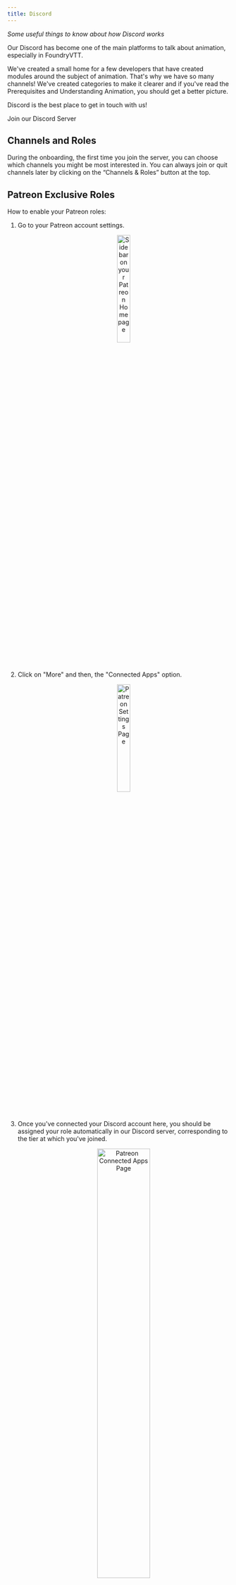 ```yaml
---
title: Discord
---
```






*Some useful things to know about how Discord works*

Our Discord has become one of the main platforms to talk about animation, especially in FoundryVTT.

We've created a small home for a few developers that have created modules around the subject of animation. That's why we have so many channels! We've created categories to make it clearer and if you've read the Prerequisites and Understanding Animation, you should get a better picture.


<Aside type="note" title="Note">
Discord is the best place to get in touch with us!

<LinkButton href="https://discord.gg/gmd8MAPX4m" icon="discord" variant="secondary">Join our Discord Server</LinkButton>
</Aside>

## Channels and Roles
During the onboarding, the first time you join the server, you can choose which channels you might be most interested in. You can always join or quit channels later by clicking on the “Channels & Roles” button at the top.

## Patreon Exclusive Roles

How to enable your Patreon roles:

<Steps>

  1. Go to your Patreon account settings.

      <p align="center"><Image src={patreonSidebar} alt="Sidebar on your Patreon Homepage" style="width: 25%;"/></p>

  2. Click on "More" and then, the "Connected Apps" option.

      <p align="center"><Image src={patreonSettings} alt="Patreon Settings Page" style="width: 25%;"/></p>

  3. Once you've connected your Discord account here, you should be assigned your role automatically in our Discord server, corresponding to the tier at which you've joined.

      <p align="center"><Image src={patreonConnectedApp} alt="Patreon Connected Apps Page" style="width: 50%;"/></p>

  4. It may take a moment. Try restarting the Discord application.

</Steps>

## Opt-in Roles for Notifications
Having joined many Discord servers ourselves, we understand how notifications can become quickly disruptive or even annoying if overdone. We have decided to create an “opt-in role” system where you can choose which subjects you'd like a notification about. 
The only time we'd use the ``@everyone`` notification is for important notices or we really want to share something with you.


## Search function
The search function on Discord can be quite useful, once you know how to use it.
When you click on the search field in Discord, plenty of options appear that can help you restrict the search to specific user, channels, date...etc
<p align="center"><Image src={discordSearch} alt="search box in Discord" style="width: 50%;"/></p>

<LinkButton href="https://support.discord.com/hc/en-us/articles/115000468588-Using-Search" icon="discord">Would you like to know more?</LinkButton>

## Syntax Highlighting
Discord uses the Markdown language and you can use Syntax Highlighting. Here's how:

````
```js
Type or Paste your code here
```
````

Let's have a look at a simple example. If you write this exactly in a Discord post: 

````
```js
const text = "Hello World";
Console.log(text);
```
````

It would then appear in Discord like so:

```js
const text = "Hello World";
Console.log(text);
```
